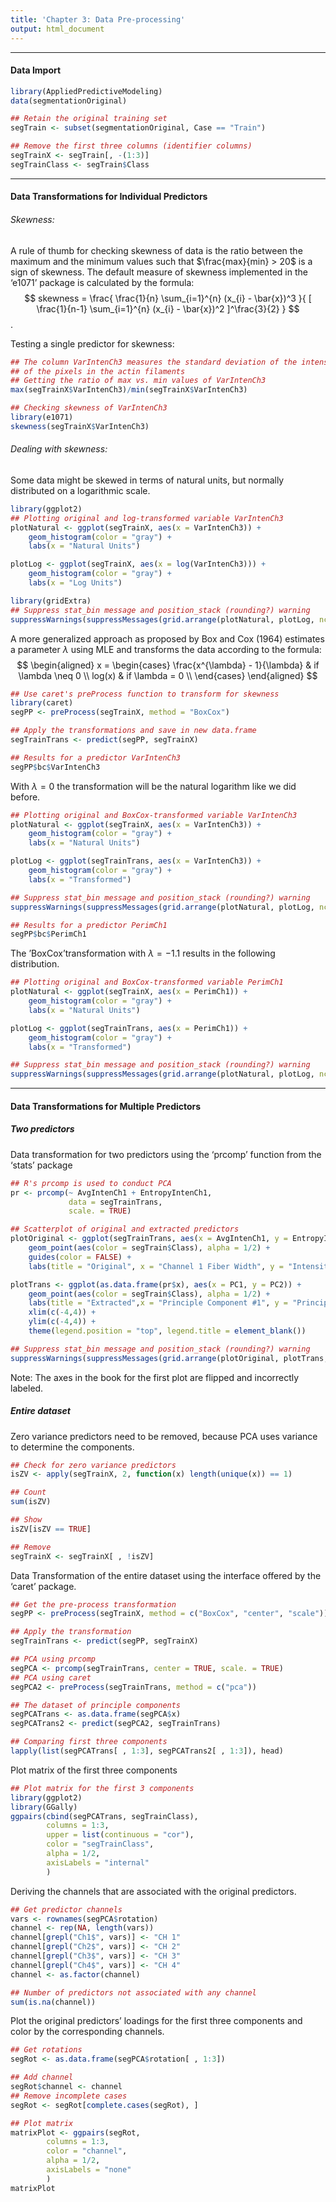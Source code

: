 ```yaml
---
title: 'Chapter 3: Data Pre-processing'
output: html_document
---
```


___
#### Data Import
```r
library(AppliedPredictiveModeling)
data(segmentationOriginal)

## Retain the original training set
segTrain <- subset(segmentationOriginal, Case == "Train")

## Remove the first three columns (identifier columns)
segTrainX <- segTrain[, -(1:3)]
segTrainClass <- segTrain$Class
```

___
#### Data Transformations for Individual Predictors

###### Skewness:
A rule of thumb for checking skewness of data is the ratio between the maximum and the minimum values such that $\frac{max}{min} > 20$ is a sign of skewness. 
The default measure of skewness implemented in the 'e1071' package is calculated by the formula:
$$
skewness = 
\frac{
    \frac{1}{n} \sum_{i=1}^{n} (x_{i} - \bar{x})^3
}{
    [
        \frac{1}{n-1} \sum_{i=1}^{n} (x_{i} - \bar{x})^2
    ]^\frac{3}{2}
}
$$.

Testing a single predictor for skewness:
```r
## The column VarIntenCh3 measures the standard deviation of the intensity
## of the pixels in the actin filaments
## Getting the ratio of max vs. min values of VarIntenCh3
max(segTrainX$VarIntenCh3)/min(segTrainX$VarIntenCh3)

## Checking skewness of VarIntenCh3
library(e1071)
skewness(segTrainX$VarIntenCh3)
```

###### Dealing with skewness:
Some data might be skewed in terms of natural units, but normally distributed on a logarithmic scale.
```r
library(ggplot2)
## Plotting original and log-transformed variable VarIntenCh3
plotNatural <- ggplot(segTrainX, aes(x = VarIntenCh3)) +
    geom_histogram(color = "gray") +
    labs(x = "Natural Units")

plotLog <- ggplot(segTrainX, aes(x = log(VarIntenCh3))) +
    geom_histogram(color = "gray") +
    labs(x = "Log Units")

library(gridExtra)
## Suppress stat_bin message and position_stack (rounding?) warning
suppressWarnings(suppressMessages(grid.arrange(plotNatural, plotLog, ncol = 2)))

```

A more generalized approach as proposed by Box and Cox (1964) estimates a parameter $\lambda$ using MLE and transforms the data according to the formula:
$$
\begin{aligned}
    x =
    \begin{cases}
        \frac{x^{\lambda} - 1}{\lambda} & if \lambda \neq 0 \\
        log(x) & if \lambda = 0 \\
    \end{cases}
\end{aligned}
$$
```r
## Use caret's preProcess function to transform for skewness
library(caret)
segPP <- preProcess(segTrainX, method = "BoxCox")

## Apply the transformations and save in new data.frame
segTrainTrans <- predict(segPP, segTrainX)
```

```r
## Results for a predictor VarIntenCh3
segPP$bc$VarIntenCh3
```

With $\lambda = 0$ the transformation will be the natural logarithm like we did before.
```r
## Plotting original and BoxCox-transformed variable VarIntenCh3
plotNatural <- ggplot(segTrainX, aes(x = VarIntenCh3)) +
    geom_histogram(color = "gray") +
    labs(x = "Natural Units")

plotLog <- ggplot(segTrainTrans, aes(x = VarIntenCh3)) +
    geom_histogram(color = "gray") +
    labs(x = "Transformed")

## Suppress stat_bin message and position_stack (rounding?) warning
suppressWarnings(suppressMessages(grid.arrange(plotNatural, plotLog, ncol = 2)))
```

```r
## Results for a predictor PerimCh1
segPP$bc$PerimCh1
```

The 'BoxCox'transformation with $\lambda = -1.1$ results in the following distribution.
```r
## Plotting original and BoxCox-transformed variable PerimCh1
plotNatural <- ggplot(segTrainX, aes(x = PerimCh1)) +
    geom_histogram(color = "gray") +
    labs(x = "Natural Units")

plotLog <- ggplot(segTrainTrans, aes(x = PerimCh1)) +
    geom_histogram(color = "gray") +
    labs(x = "Transformed")

## Suppress stat_bin message and position_stack (rounding?) warning
suppressWarnings(suppressMessages(grid.arrange(plotNatural, plotLog, ncol = 2)))
```

___
#### Data Transformations for Multiple Predictors
##### Two predictors
Data transformation for two predictors using the 'prcomp' function from the 'stats' package
```r

## R's prcomp is used to conduct PCA
pr <- prcomp(~ AvgIntenCh1 + EntropyIntenCh1, 
             data = segTrainTrans, 
             scale. = TRUE)

## Scatterplot of original and extracted predictors
plotOriginal <- ggplot(segTrainTrans, aes(x = AvgIntenCh1, y = EntropyIntenCh1)) +
    geom_point(aes(color = segTrain$Class), alpha = 1/2) +
    guides(color = FALSE) +
    labs(title = "Original", x = "Channel 1 Fiber Width", y = "Intensity Entropy Channel 1")

plotTrans <- ggplot(as.data.frame(pr$x), aes(x = PC1, y = PC2)) +
    geom_point(aes(color = segTrain$Class), alpha = 1/2) +
    labs(title = "Extracted",x = "Principle Component #1", y = "Principle Component #2") +
    xlim(c(-4,4)) +
    ylim(c(-4,4)) + 
    theme(legend.position = "top", legend.title = element_blank())

## Suppress stat_bin message and position_stack (rounding?) warning
suppressWarnings(suppressMessages(grid.arrange(plotOriginal, plotTrans, ncol = 2)))
```
Note: The axes in the book for the first plot are flipped and incorrectly labeled.

##### Entire dataset
Zero variance predictors need to be removed, because PCA uses variance to determine the components.
```r
## Check for zero variance predictors
isZV <- apply(segTrainX, 2, function(x) length(unique(x)) == 1)

## Count
sum(isZV)

## Show
isZV[isZV == TRUE]

## Remove
segTrainX <- segTrainX[ , !isZV]
```

Data Transformation of the entire dataset using the interface offered by the 'caret' package.
```r
## Get the pre-process transformation
segPP <- preProcess(segTrainX, method = c("BoxCox", "center", "scale"))

## Apply the transformation
segTrainTrans <- predict(segPP, segTrainX)

## PCA using prcomp
segPCA <- prcomp(segTrainTrans, center = TRUE, scale. = TRUE)
## PCA using caret
segPCA2 <- preProcess(segTrainTrans, method = c("pca"))

## The dataset of principle components
segPCATrans <- as.data.frame(segPCA$x)
segPCATrans2 <- predict(segPCA2, segTrainTrans)

## Comparing first three components
lapply(list(segPCATrans[ , 1:3], segPCATrans2[ , 1:3]), head)
```

Plot matrix of the first three components
```r
## Plot matrix for the first 3 components
library(ggplot2)
library(GGally)
ggpairs(cbind(segPCATrans, segTrainClass),
        columns = 1:3,
        upper = list(continuous = "cor"),
        color = "segTrainClass",
        alpha = 1/2, 
        axisLabels = "internal"
        )
```

Deriving the channels that are associated with the original predictors.
```r
## Get predictor channels 
vars <- rownames(segPCA$rotation)
channel <- rep(NA, length(vars))
channel[grepl("Ch1$", vars)] <- "CH 1"
channel[grepl("Ch2$", vars)] <- "CH 2"
channel[grepl("Ch3$", vars)] <- "CH 3"
channel[grepl("Ch4$", vars)] <- "CH 4"
channel <- as.factor(channel)

## Number of predictors not associated with any channel
sum(is.na(channel))
```

Plot the original predictors' loadings for the first three components and color by the corresponding channels.
```r
## Get rotations
segRot <- as.data.frame(segPCA$rotation[ , 1:3])

## Add channel 
segRot$channel <- channel
## Remove incomplete cases
segRot <- segRot[complete.cases(segRot), ]

## Plot matrix
matrixPlot <- ggpairs(segRot,
        columns = 1:3,
        color = "channel",
        alpha = 1/2, 
        axisLabels = "none"
        )
matrixPlot
```


